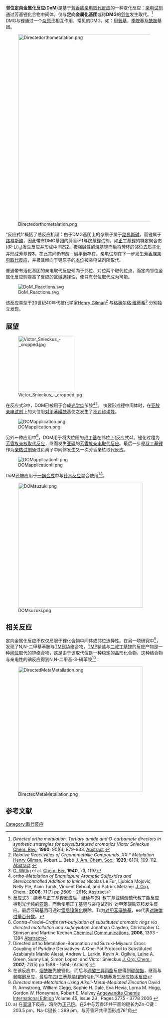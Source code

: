 '''邻位定向金属化反应'''('''DoM''')是基于[[芳香族亲电取代反应|芳香族亲电取代反应]]的一种变化反应：[[亲电试剂|亲电试剂]]通过芳基锂化合物中间体，仅与'''定向金属化基团'''或称'''DMG'''的[[邻位|邻位]]发生取代。<ref>''Directed ortho metalation. Tertiary amide and O-carbamate directors in synthetic strategies for polysubstituted aromatics Victor Snieckus'' [[Chem._Rev.|Chem. Rev.]]; '''1990'''; 90(6); 879-933. [http://pubs.acs.org/cgi-bin/abstract.cgi/chreay/1990/90/i06/f-pdf/f_cr00104a001.pdf Abstract] {{Wayback|url=http://pubs.acs.org/cgi-bin/abstract.cgi/chreay/1990/90/i06/f-pdf/f_cr00104a001.pdf |date=20070929134602 }}</ref> DMG与锂通过一个[[杂原子|杂原子]]相互作用，常见的DMG，如：[[甲氧基|甲氧基]]，[[季胺|季胺]]基及[[酰胺|酰胺]]基团。

[[Image:Directedorthometalation.png|600px]]

“反应式1”概括了总反应机理：由于DMG基团上的杂原子属于[[路易斯碱|路易斯碱]]，而锂属于[[路易斯酸|路易斯酸]]，因此带有DMG基团的芳香环'''1'''与[[有机锂试剂|烷基锂]]试剂，如[[正丁基锂|正丁基锂]]的特定聚合态((R-Li)<sub>n</sub>)发生反应并形成中间态'''2'''。极强碱性的烷基锂而后将芳环的邻位[[去质子化|去质子化]]并形成芳基锂'''3'''，在此其间仍有酸－碱平衡存在。亲电试剂在下一步发生[[芳香族亲电取代反应|芳香族亲电取代反应]]，并极其倾向于锂原子的[[本位取代|本位]]被亲电试剂所取代。 

普通带有活化基团的亲电取代反应倾向于邻位、对位两个取代位点，而定向邻位金属化反应则提高了反应的[[区域选择性|区域选择性]]，使只有邻位取代成为可能。


[[Image:DoM_Reactions.svg|center]]

该反应类型于20世纪40年代被化学家[[Henry_Gilman|Henry Gilman]]<ref>''Relative Reactivities of Organometallic Compounds. XX.* Metalation'' [[Henry_Gilman|Henry Gilman]], Robert L. Bebb [[J._Am._Chem._Soc.|J. Am. Chem. Soc.]]; '''1939'''; 61(1); 109-112. [http://pubs.acs.org/cgi-bin/abstract.cgi/jacsat/1939/61/i01/f-pdf/f_ja01870a037.pdf Abstract] {{Wayback|url=http://pubs.acs.org/cgi-bin/abstract.cgi/jacsat/1939/61/i01/f-pdf/f_ja01870a037.pdf |date=20070929122747 }}</ref> 与[[格奥尔格·维蒂希|格奥尔格·维蒂希]]<ref>[[Georg_Wittig|G. Wittig]] et al. [[Chem._Ber.|Chem. Ber.]] '''1940''', 73, 1197</ref> 分别独立发现。

==展望==
[[File:Victor_Snieckus_-_cropped.jpg|180px]]

在反应式3中，DOM已被用于合成[[光学纯|光学纯]]苄胺<ref>''ortho-Metalation of Enantiopure Aromatic Sulfoxides and Stereocontrolled Addition to Imines'' Nicolas Le Fur, Ljubica Mojovic, Nelly Plé, Alain Turck, Vincent Reboul, and Patrick Metzner [[J._Org._Chem.|J. Org. Chem.]]; '''2006'''; 71(7) pp 2609 - 2616; [http://dx.doi.org/10.1021/jo052358p Abstract]</ref><ref>反应式3：[[碘苯|碘苯]]与[[正丁基锂|正丁基锂]]反应后，继续与(S)-叔丁基亚磺酸硫代叔丁酯反应得到光学纯的[[亚砜|亚砜]]，而后使用正丁基锂与亲电试剂N-对甲苯磺酰亚胺发生反应。最后亚砜基团可通过[[雷尼镍|雷尼镍]][[氢化|氢化]]脱除。Ts为[[对甲苯磺酰基|对甲苯磺酰基]]，ee代表[[对映体过量百分数|对映体过量百分数]]。</ref>。 快要形成锂中间体时，在[[亚胺|亚胺]][[亲电试剂|亲电试剂]]上的大位阻[[对甲苯磺酰基|对甲苯磺酰基]]使之发生了[[不对称诱导|不对称诱导]]。

[[Image:DOMapplication.png|center]]

另外一种应用中<ref>''Contra-Friedel–Crafts tert-butylation of substituted aromatic rings via directed metallation and sulfinylation'' Jonathan Clayden, Christopher C. Stimson and Martine Keenan [[Chemical_Communications|Chemical Communications]], '''2006''', 1393 - 1394 [http://dx.doi.org/10.1039/b600181e Abstract]</ref>，DOM用于将大位阻的[[叔丁基|叔丁基]]在邻位上(反应式4)。锂化过程为[[芳香族亲核取代反应|芳香族亲核取代反应]]，继而发生[[亚砜|亚砜]]的[[芳香族亲电取代反应|芳香族亲电取代反应]]。最后一步是[[叔丁基锂|叔丁基锂]]作为[[亲核试剂|亲核试剂]]通过负离子中间体发生又一次芳香亲核取代反应。

[[Image:DOMapplicationII.png|center]]

D''o''M还被应用于[[一锅合成|一锅合成]]中与[[铃木反应|铃木反应]]混合使用<ref>Directed ortho Metalation-Boronation and Suzuki-Miyaura Cross Coupling of Pyridine Derivatives: A One-Pot Protocol to Substituted Azabiaryls Manlio Alessi, Andrew L. Larkin, Kevin A. Ogilvie, Laine A. Green, Sunny Lai, Simon Lopez, and Victor Snieckus [[J._Org._Chem.|J. Org. Chem.]]; '''2007'''; 72(5) pp 1588 - 1594; (Article) {{DOI|10.1021/jo0620359}}</ref><ref>在该反应中，[[烟酰胺|烟酰胺]]先被锂化，而后与[[硼酸三异丙酯|硼酸三异丙酯]]反应得到[[硼酸酯|硼酸酯]]，继而与[[频哪醇|频哪醇]]反应，最后在[[四(三苯基膦)钯|四(三苯基膦)钯]]的催化下与[[碘苯|碘苯]]发生反应[[铃木反应|铃木反应]]</ref>。

[[Image:DOMsuzuki.png|400px]]

== 相关反应 ==

定向金属化反应不仅仅局限于锂化合物中间体或邻位选择性。在另一项研究中<ref>''Directed meta-Metalation Using Alkali-Metal-Mediated Zincation '' David R. Armstrong, William Clegg, Sophie H. Dale, Eva Hevia, Lorna M. Hogg, Gordon W. Honeyman, Robert E. Mulvey [[Angewandte_Chemie_International_Edition|Angewandte Chemie International Edition]] Volume 45, Issue 23 , Pages 3775 - 3778 2006 {{DOI|10.1002/anie.200600720}}
</ref>，发现了N,N-二甲基苯胺与[[四甲基乙二胺|TMEDA]]络合物，[[2,2,6,6-四甲基哌啶|TMP]]钠盐与[[二叔丁基锌|二叔丁基锌]]的反应产物是一种[[间位|间位]]取代的锌络合物，这是由于该取代位是一种稳定的晶形化合物。这种络合物与亲电性的碘反应得到N,N-二甲基-3-碘苯胺<ref>a) 在[[室温|室温]]下反应，溶剂为[[正己烷|正己烷]]。在2中与芳香环共平面的键长为Zn-C键：203.5 pm，Na-C键长：269 pm，与芳香环共平面形成76°角</ref>：

[[Image:DirectedMetaMetallation.png|400px]]

==参考文献==
{{reflist}}

{{DEFAULTSORT:定向邻位金属化}}
[[Category:取代反应|Category:取代反应]]